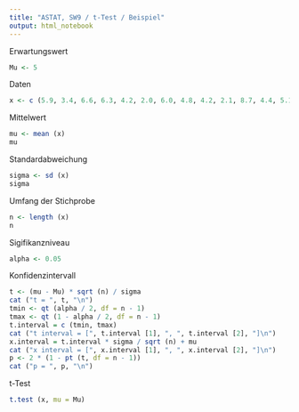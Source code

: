 ```yaml
---
title: "ASTAT, SW9 / t-Test / Beispiel"
output: html_notebook
---
```

Erwartungswert
```r
Mu <- 5
```
Daten
```r
x <- c (5.9, 3.4, 6.6, 6.3, 4.2, 2.0, 6.0, 4.8, 4.2, 2.1, 8.7, 4.4, 5.1, 2.7, 8.5, 5.8, 4.9, 5.3, 5.5, 7.9)
```
Mittelwert
```r
mu <- mean (x)
mu
```
Standardabweichung
```r
sigma <- sd (x)
sigma
```
Umfang der Stichprobe
```r
n <- length (x)
n
```
Sigifikanzniveau
```r
alpha <- 0.05
```
Konfidenzintervall
```r
t <- (mu - Mu) * sqrt (n) / sigma
cat ("t = ", t, "\n")
tmin <- qt (alpha / 2, df = n - 1)
tmax <- qt (1 - alpha / 2, df = n - 1)
t.interval = c (tmin, tmax)
cat ("t interval = [", t.interval [1], ", ", t.interval [2], "]\n")
x.interval = t.interval * sigma / sqrt (n) + mu
cat ("x interval = [", x.interval [1], ", ", x.interval [2], "]\n")
p <- 2 * (1 - pt (t, df = n - 1))
cat ("p = ", p, "\n")
```
t-Test
```r
t.test (x, mu = Mu)
```